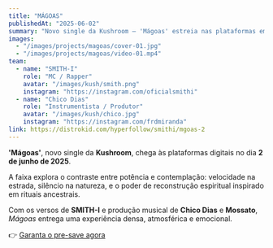 ```yaml
---
title: "MÁGOAS"
publishedAt: "2025-06-02"
summary: "Novo single da Kushroom — 'Mágoas' estreia nas plataformas em 2 de junho de 2025. Faça o pre-save agora."
images:
  - "/images/projects/magoas/cover-01.jpg"
  - "/images/projects/magoas/video-01.mp4"
team:
  - name: "SMITH-I"
    role: "MC / Rapper"
    avatar: "/images/kush/smith.png"
    instagram: "https://instagram.com/oficialsmithi"
  - name: "Chico Dias"
    role: "Instrumentista / Produtor"
    avatar: "/images/kush/chico.jpg"
    instagram: "https://instagram.com/frdmiranda"
link: https://distrokid.com/hyperfollow/smithi/mgoas-2
---
```


**'Mágoas'**, novo single da **Kushroom**, chega às plataformas digitais no dia **2 de junho de 2025**.

A faixa explora o contraste entre potência e contemplação: velocidade na estrada, silêncio na natureza, e o poder de reconstrução espiritual inspirado em rituais ancestrais.

Com os versos de **SMITH-I** e produção musical de **Chico Dias** e **Mossato**, *Mágoas* entrega uma experiência densa, atmosférica e emocional.

👉 [Garanta o pre-save agora](https://distrokid.com/hyperfollow/smithi/mgoas-2)
